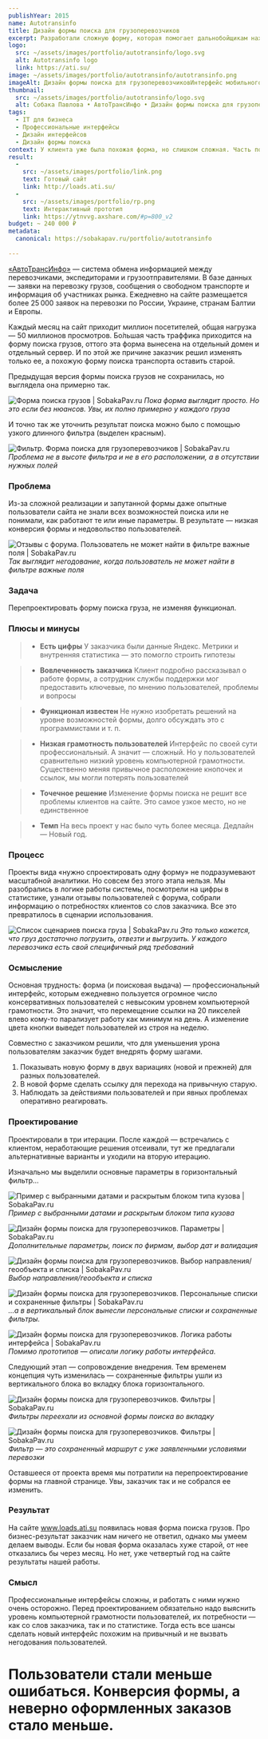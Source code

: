 ```yaml
---
publishYear: 2015
name: Autotransinfo
title: Дизайн формы поиска для грузоперевозчиков
excerpt: Разработали сложную форму, которая помогает дальнобойщикам находить грузы по подходящему маршруту
logo:
  src: ~/assets/images/portfolio/autotransinfo/logo.svg
  alt: Autotransinfo logo
  link: https://ati.su/
image: ~/assets/images/portfolio/autotransinfo/autotransinfo.png
imageAlt: Дизайн формы поиска для грузоперевозчиковИнтерфейс мобильного приложения
thumbnail:
  src: ~/assets/images/portfolio/autotransinfo/logo.svg
  alt: Собака Павлова • АвтоТрансИнфо • Дизайн формы поиска для грузоперевозчиков
tags:
  - IT для бизнеса
  - Профессиональные интерфейсы
  - Дизайн интерфейсов
  - Дизайн формы поиска
context: У клиента уже была похожая форма, но слишком сложная. Часть пользователей не могла в ней разобраться, поэтому ошибалась при заполнении полей. Для сайта каждая ошибка — это неверно оформленный заказ.
result:
  - 
    src: ~/assets/images/portfolio/link.png
    text: Готовый сайт
    link: http://loads.ati.su/
  - 
    src: ~/assets/images/portfolio/rp.png
    text: Интерактивный прототип
    link: https://ytnvvg.axshare.com/#p=800_v2
budget: ~ 240 000 ₽
metadata:
  canonical: https://sobakapav.ru/portfolio/autotransinfo
  
---
```


[«АвтоТрансИнфо»](http://www.ati.su/) — система обмена информацией между перевозчиками, экспедиторами и грузоотправителями. В базе данных — заявки на перевозку грузов, сообщения о свободном транспорте и информация об участниках рынка. Ежедневно на сайте размещается более 25 000 заявок на перевозки по России, Украине, странам Балтии и Европы.

Каждый месяц на сайт приходит миллион посетителей, общая нагрузка — 50 миллионов просмотров. Бо́льшая часть траффика приходится на форму поиска грузов, оттого эта форма вынесена на отдельный домен и отдельный сервер. И по этой же причине заказчик решил изменять только ее, а похожую форму поиска транспорта оставить старой.

Предыдущая версия формы поиска грузов не сохранилась, но выглядела она примерно так.

![Форма поиска грузов | SobakaPav.ru](~/assets/images/portfolio/autotransinfo/1.png)
_Пока форма выглядит просто. Но это если без нюансов. Увы, их полно примерно у каждого груза_

И точно так же уточнить результат поиска можно было с помощью узкого длинного фильтра (выделен красным).

![Фильтр. Форма поиска для грузоперевозчиков | SobakaPav.ru](~/assets/images/portfolio/autotransinfo/2.png)
_Проблема не в высоте фильтра и не в его расположении, а в отсутствии нужных полей_

### Проблема

Из-за сложной реализации и запутанной формы даже опытные пользователи сайта не знали всех возможностей поиска или не понимали, как работают те или иные параметры. В результате — низкая конверсия формы и недовольство пользователей.

![Отзывы с форума. Пользователь не может найти в фильтре важные поля | SobakaPav.ru](~/assets/images/portfolio/autotransinfo/3.png)
_Так выглядит негодование, когда пользователь не может найти в фильтре важные поля_

### Задача

Перепроектировать форму поиска груза, не изменяя функционал.

### Плюсы и минусы

>+ **Есть цифры**
>У заказчика были данные Яндекс. Метрики и внутренняя статистика — это помогло строить гипотезы

>+ **Вовлеченность заказчика**
>Клиент подробно рассказывал о работе формы, а сотрудник службы поддержки мог предоставить ключевые, по мнению пользователей, проблемы и вопросы

>+ **Функционал известен**
>Не нужно изобретать решений на уровне возможностей формы, долго обсуждать это с программистами и т. п.

>- **Низкая грамотность пользователей**
>Интерфейс по своей сути профессиональный. А значит — сложный. Но у пользователей сравнительно низкий уровень компьютерной грамотности. Существенно меняя привычное расположение кнопочек и ссылок, мы могли потерять пользователей

>- **Точечное решение**
>Изменение формы поиска не решит все проблемы клиентов на сайте. Это самое узкое место, но не единственное

>- **Темп**
>На весь проект у нас было чуть более месяца. Дедлайн — Новый год.

### Процесс

Проекты вида «нужно спроектировать одну форму» не подразумевают масштабной аналитики. Но совсем без этого этапа нельзя. Мы разобрались в логике работы системы, посмотрели на цифры в статистике, узнали отзывы пользователей с форума, собрали информацию о потребностях клиентов со слов заказчика. Все это превратилось в сценарии использования.

![Список сценариев поиска груза | SobakaPav.ru](~/assets/images/portfolio/autotransinfo/4.png)
_Это только кажется, что груз достаточно погрузить, отвезти и выгрузить. У каждого перевозчика есть свой специфичный ряд требований_

### Осмысление

Основная трудность: форма (и поисковая выдача) — профессиональный интерфейс, которым ежедневно пользуется огромное число консервативных пользователей с невысоким уровнем компьютерной грамотности. Это значит, что перемещение ссылки на 20 пикселей влево кому-то парализует работу как минимум на день. А изменение цвета кнопки выведет пользователей из строя на неделю.

Совместно с заказчиком решили, что для уменьшения урона пользователям заказчик будет внедрять форму шагами.
1. Показывать новую форму в двух вариациях (новой и прежней) для разных пользователей.
2. В новой форме сделать ссылку для перехода на привычную старую.
3. Наблюдать за действиями пользователей и при явных проблемах оперативно реагировать.

### Проектирование

Проектировали в три итерации. После каждой — встречались с клиентом, неработающие решения отсеивали, тут же предлагали альтернативные варианты и уходили на вторую итерацию.

Изначально мы выделили основные параметры в горизонтальный фильтр…

![Пример с выбранными датами и раскрытым блоком типа кузова | SobakaPav.ru](~/assets/images/portfolio/autotransinfo/5.png)
_Пример с выбранными датами и раскрытым блоком типа кузова_

![Дизайн формы поиска для грузоперевозчиков. Параметры | SobakaPav.ru](~/assets/images/portfolio/autotransinfo/6.png)
_Дополнительные параметры, поиск по фирмам, выбор дат и валидация_

![Дизайн формы поиска для грузоперевозчиков. Выбор направления/геообъекта и списка | SobakaPav.ru](~/assets/images/portfolio/autotransinfo/7.png)
_Выбор направления/геообъекта и списка_

![Дизайн формы поиска для грузоперевозчиков. Персональные списки и сохраненные фильтры | SobakaPav.ru](~/assets/images/portfolio/autotransinfo/8.png)
_…а в вертикальный блок вынесли персональные списки и сохраненные фильтры._

![Дизайн формы поиска для грузоперевозчиков. Логика работы интерфейса | SobakaPav.ru](~/assets/images/portfolio/autotransinfo/9.png)
_Помимо прототипов — описали логику работы интерфейса._

Следующий этап — сопровождение внедрения. Тем временем концепция чуть изменилась — сохраненные фильтры ушли из вертикального блока во вкладку блока горизонтального.

![Дизайн формы поиска для грузоперевозчиков. Фильтры | SobakaPav.ru](~/assets/images/portfolio/autotransinfo/10.png)
_Фильтры переехали из основной формы поиска во вкладку_

![Дизайн формы поиска для грузоперевозчиков. Фильтры | SobakaPav.ru](~/assets/images/portfolio/autotransinfo/11.png)
_Фильтр — это сохраненный маршрут с уже заявленными условиями перевозки_

Оставшееся от проекта время мы потратили на перепроектирование формы на главной странице. Увы, заказчик так и не собрался ее изменить.

### Результат

На сайте www.loads.ati.su появилась новая форма поиска грузов. Про бизнес-результат заказчик нам ничего не ответил, однако мы умеем делаем выводы. Если бы новая форма оказалась хуже старой, от нее отказались бы через месяц. Но нет, уже четвертый год на сайте результаты нашей работы.

### Смысл

Профессиональные интерфейсы сложны, и работать с ними нужно очень осторожно. Перед проектированием обязательно надо выяснить уровень компьютерной грамотности пользователей, их потребности — как со слов заказчика, так и по статистике. Тогда есть все шансы сделать новый интерфейс похожим на привычный и не вызвать негодования пользователей.

# Пользователи стали меньше ошибаться. Конверсия формы, а неверно оформленных заказов стало меньше.

